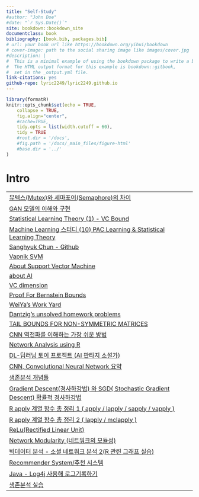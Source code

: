 ```yaml
--- 
title: "Self-Study"
#author: "John Doe"
#date: "`r Sys.Date()`"
site: bookdown::bookdown_site
documentclass: book
bibliography: [book.bib, packages.bib]
# url: your book url like https://bookdown.org/yihui/bookdown
# cover-image: path to the social sharing image like images/cover.jpg
#description: |
#  This is a minimal example of using the bookdown package to write a book.
#  The HTML output format for this example is bookdown::gitbook,
#  set in the _output.yml file.
link-citations: yes
github-repo: lyric2249/lyric2249.github.io
---
```


```r
library(formatR)
knitr::opts_chunk$set(echo = TRUE, 
	collapse = TRUE, 
	fig.align="center", 
	#cache=TRUE,
	tidy.opts = list(width.cutoff = 60), 
	tidy = TRUE
	#root.dir = '/docs',
	#fig.path = '/docs/_main_files/figure-html'
	#base.dir = '../'
)
```

# Intro {-}


||
|--|
|[뮤텍스(Mutex)와 세마포어(Semaphore)의 차이](https://medium.com/@kwoncharles/%EB%AE%A4%ED%85%8D%EC%8A%A4-mutex-%EC%99%80-%EC%84%B8%EB%A7%88%ED%8F%AC%EC%96%B4-semaphore-%EC%9D%98-%EC%B0%A8%EC%9D%B4-de6078d3c453) |
|[GAN 모델의 이해와 구현](https://yamalab.tistory.com/98) |
|[Statistical Learning Theory (1) - VC Bound](https://parkgeonyeong.github.io/1.VC-generalization-bound%EC%9D%98-%EC%9D%B4%ED%95%B4/) |
|[Machine Learning 스터디 (10) PAC Learning & Statistical Learning Theory](https://sanghyukchun.github.io/66/) |
|[Sanghyuk Chun - Github](https://sanghyukchun.github.io/home/) |
|[Vapnik SVM](https://www.google.com/search?q=vapnik+svm&oq=vapnik+svm&aqs=edge..69i57j0i30l2j0i8i30j0i5i30j0i8i30l2.990j0j4&sourceid=chrome&ie=UTF-8) |
|[About Support Vector Machine](http://www.aistudy.co.kr/pattern/support_vector_machine.htm) |
|[about AI](http://www.aistudy.co.kr/) |
|[VC dimension](https://keepmind.net/%EA%B8%B0%EA%B3%84%ED%95%99%EC%8A%B5-vc-dimension/) |
|[Proof For Bernstein Bounds](https://stats.hohoweiya.xyz/2019/03/08/Bernstein/) |
|[WeiYa's Work Yard](https://stats.hohoweiya.xyz/) |
|[Dantzig's unsolved homework problems](https://math.stackexchange.com/questions/533146/dantzigs-unsolved-homework-problems) |
|[TAIL BOUNDS FOR NON-SYMMETRIC MATRICES](https://high-dimensional-statistics.github.io/2021/03/17/exercise-6.10.html) |
|[CNN 역전파를 이해하는 가장 쉬운 방법](https://metamath1.github.io/cnn/index.html) |
|[Network Analysis using R](https://slcladal.github.io/net.html) |
|[DL-딥러닝 토이 프로젝트 (AI 판타지 소설가)](https://blog.naver.com/PostView.nhn?blogId=dnjswns2280&logNo=221925748769&categoryNo=10&parentCategoryNo=0&viewDate=&currentPage=1&postListTopCurrentPage=1&from=postView) |
|[CNN, Convolutional Neural Network 요약](http://taewan.kim/post/cnn/) |
|[생존분석 개념들](https://every-day-life.tistory.com/29) |
|[Gradient Descent(경사하강법) 와 SGD( Stochastic Gradient Descent) 확률적 경사하강법](https://everyday-deeplearning.tistory.com/entry/SGD-Stochastic-Gradient-Descent-%ED%99%95%EB%A5%A0%EC%A0%81-%EA%B2%BD%EC%82%AC%ED%95%98%EA%B0%95%EB%B2%95) |
|[R apply 계열 함수 총 정리 1 ( apply / lapply / sapply / vapply )](https://kkokkilkon.tistory.com/67) |
|[R apply 계열 함수 총 정리 2 ( lapply / mclapply )](https://kkokkilkon.tistory.com/115) |
|[ReLu(Rectified Linear Unit)](https://mongxmongx2.tistory.com/25) |
|[Network Modularity (네트워크의 모듈성)](https://mons1220.tistory.com/93) |
|[빅데이터 분석 - 소셜 네트워크 분석 2(R 관련 그래프 실습)](https://soh9646.tistory.com/68) |
|[Recommender System/추천 시스템](https://yamalab.tistory.com/category/Recommender%20System/%EC%B6%94%EC%B2%9C%20%EC%8B%9C%EC%8A%A4%ED%85%9C) |
|[Java - Log4j 사용해 로그기록하기](https://velog.io/@sennys2/JavaLog4j) |
|[생존분석 실습](https://blog.zarathu.com/posts/2020-10-29-survivalpractice/) |




